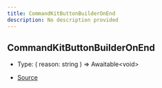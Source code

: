 ```yaml
---
title: CommandKitButtonBuilderOnEnd
description: No description provided
---
```


## CommandKitButtonBuilderOnEnd

- Type: (
  reason: string
  ) => Awaitable\<void>

- [Source](https://github.com/underctrl-io/commandkit/blob/d276a8377813631933aebfa66545130a52f7a7cb/packages/commandkit/src/components/ButtonKit.ts#L21)
